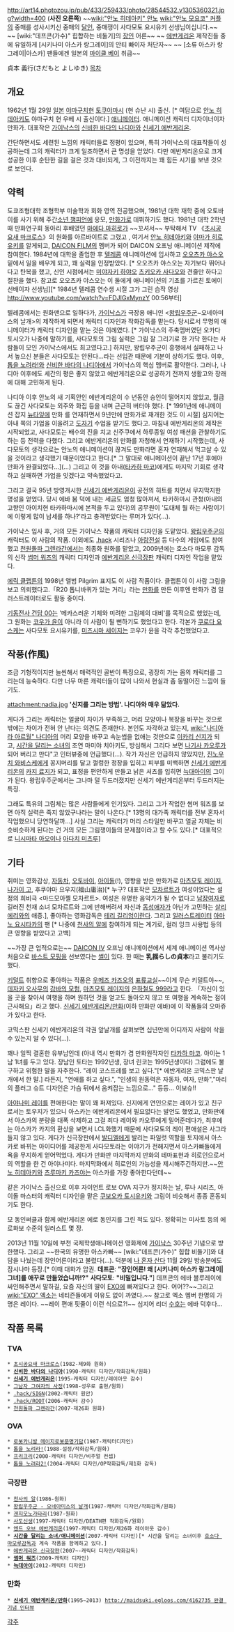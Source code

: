 http://art14.photozou.jp/pub/433/259433/photo/28544532.v1305360321.jpg?width=400
('''사진 오른쪽''')
~~[[wiki:"안노 히데아키" 안노]] [[wiki:"안노 모요코" 커플]]의 중매를 성사시키신 중매의 [[달인]], 중매쟁이 사다모토 요시유키 선생님이십니다.~~
~~ [wiki:"데프콘(가수)" 힙합하는 비둘기]의 [[장인]] 어른~~
~~ [[에반게리온]] 제작진들 중에 유일하게 [시키나미 아스카 랑그레이]의 안티 빠이자 처단자~~
~~ [소류 아스카 랑그레이|아스카] 팬들에겐 일본의 [[마이클 베이]] 취급~~ 

貞本 義行(さだもと よしゆき)
[[목차]]
== 개요 ==
1962년 1월 29일 [[일본]] [[야마구치]]현 [[토쿠야마]]시 (현 슈난 시) 출신. [* 여담으로 [[안노 히데아키]]도 야마구치 현 우베 시 출신이다.] [[애니메이터]]. 애니메이션 캐릭터 디자이너이자 만화가. 대표작은 [[가이낙스]]의 [[신비한 바다의 나디아]]와 [[신세기 에반게리온]]. 

간단하면서도 세련된 느낌의 캐릭터들로 정평이 있으며, 특히 가이낙스의 대표작들이 성공하는데 그의 캐릭터가 크게 일조하면서 큰 명성을 얻었다. 다만 에반게리온으로 크게 성공한 이후 순탄한 길을 걸은 것과 대비되게, 그 이전까지는 꽤 힘든 시기를 보낸 것으로 보인다.

== 약력 == 
도쿄조형대학 조형학부 미술학과 회화 영역 전공했으며, 1981년 대학 재학 중에 오토바이를 사기 위해 주간[[소년 챔피언]]에 응모, [[만화가]]로 데뷔하기도 했다. 1981년 대학 2학년때 만화연구회 동아리 후배였던 [[마에다 마히로]]가 ~~꼬셔서~~ 부탁해서  TV 《[[초시공요새 마크로스]]》의 원화를 아르바이트로 그렸고 , 여기서 [[안노 히데아키]]와  [[야마가 히로유키]]를 알게되고, [[DAICON FILM]]의 멤버가 되어 DAICON 오프닝 애니메이션 제작에 참여한다. 1984년에 대학을 졸업한 후  [[텔레콤]] 애니메이션에 입사하고 [[오오츠카 야스오]] 밑에서 일을 배우게 되고, 꽤 실력을 인정받았다. [* 오오츠카 야스오는 자기보다 뛰어나다고 탄복을 했고, 신인 시점에서는 [[미야자키 하야오]] [[츠키오카 사다오]]와 견줄만 하다고 절찬을 했다. 참고로 오오츠카 야스오는 이 둘에게 애니메이션의 기초를 가르친 토에이 선배이자 선생님][* 1984년 텔레콤 연수생 시절 그가 그린 습작 영상  http://www.youtube.com/watch?v=FDJIGxMynzY 00:56부터]

텔레콤에서는 원화맨으로 일하다가, [[ 가이낙스]]가  극장용 애니인 <[[왕립우주군]]~오네아미스의 날개>의 제작하게 되면서  캐릭터 디자인과 작화감독를 맡는다. 당시로서 무명의 애니메이터가 캐릭터 디자인을 맡는 것은 이례였다. [* 가이낙스의 주축멤버였던 오카다 토시오가 나중에 말하기를, 사다모토의 그림 실력은 그림 잘 그리기로 한 가닥 한다는 사람들이 모인 가이낙스에서도 최고였다고.]  하지만, 왕립우주군이 흥행에서 실패하고 나서 높으신 분들은 사다모토는 안된다...라는 선입관 때문에 기분이 상하기도 했다.   이후, [[톱을 노려라!]]와 [[신비한 바다의 나디아]]에서 가이낙스의 핵심 멤버로 활약한다. 그러나, 나디아 이후에도 세간의 평은 좋지 않았고 에반게리온으로 성공하기 전까지 생활고와 장래에 대해 고민하게 된다.

나디아 이후 안노의 새 기획안인 에반게리온이 수 년동안 승인이 떨어지지 않았고, 월급도 끊긴 사다모토는 외주와 화집 등을 내며 근근히 버터야 했다. [* 1991년에 애니메이션 잡지 [[뉴타잎]]에 만화 <R20 歯車のある街>를 연재하면서 9년만에 만화가로 재개한 것도 이 시절] 심지어는 아내 쪽의 가업을 이을려고 [[도자기]] 수업을 받기도 했다고. 마침내  에반게리온의 제작은 시작되었고, 사다모토는 배수의 진을 치고 신주쿠에서 하루종일 여성 패션을 관찰하기도 하는 등 전력을 다했다. 그리고 에반게리온의 만화를 자청해서 연재하기 시작했는데, 사다모토의 생각으로는 안노의 애니메이션이 끊겨도 만화라면 혼자 연재해서 먹고살 수 있을 것이라고 생각했기 때문이었다고 한다.[* 그 말대로 애니메이션이 끝난 17년 후에야 만화가 완결되었다...](...) 그리고 이 것을 아내([[타카하 마코]])에게도 마지막 기회로 생각하고 실패하면 가업을 잇겠다고 약속했었다고.

그리고 결국 95년 방영개시한 [[신세기 에반게리온]]이 공전의 히트를 치면서 무지막지한 명성을 얻었다. 당시 에바 붐 덕에 내는 세금도 엄청 많아져서, 타카하마시 관청(아내의 고향인 아이치현 타카하마시에 본적을 두고 있다)의 공무원이 '도대체 뭘 하는 사람이기에 이렇게 많이 납세를 하나?'라고 충격받았다는 루머가 있다(…).

가이낙스 입사 후, 거의 모든 가이낙스 작품의 캐릭터 디자인을 도맡았다. [[왕립우주군]]의 캐릭터도 이 사람의 작품. 이외에도 [[.hack]] 시리즈나 [[아랑전설]] 등 다수의 게임에도 참여했고 [[천원돌파 그렌라간]]에서는 최종화 원화를 맡았고, 2009년에는 호소다 마모루 감독의 신작 [[썸머 워즈]]의 캐릭터 디자인과 [[에반게리온 신극장판]] 캐릭터 디자인 작업을 맡았다. 

[[에릭 클랩튼]]의 1998년 앨범 Pilgrim 표지도 이 사람 작품이다. 클랩튼이 이 사람 그림을 보고 의뢰했다고.「R20 톱니바퀴가 있는 거리」라는 [[만화]]를 만든 이후엔 만화가 겸 일러스트레이터로도 활동 중이다.

[[기동전사 건담 00]]는 '메카스러운 기체와 미려한 그림체의 대비'를 목적으로 했었는데, 그 원화는 [[코우가 윤]]이 아니라 이 사람이 될 뻔하기도 했었다고 한다. 각본가 [[쿠로다 요스케]]는 사다모토 요시유키를, [[미즈시마 세이지]]는 코우가 윤을 각각 추천했었다고.

== 작풍(作風) ==

조금 기형적이지만 늘씬해서 매력적인 골반이 특징으로, 굉장히 가는 몸의 캐릭터를 그리는데 능숙하다. 다만 너무 마른 캐릭터들이 많이 나와서 현실과 좀 동떨어진 느낌이 들기도.

attachment:nadia.jpg
''' '신지를 그리는 방법'. 나디아와 매우 닮았다. '''

게다가 그리는 캐릭터는 얼굴이 차이가 부족하고, 머리 모양이나 복장을 바꾸는 것으로 밖에는 차이가 전혀 안 난다는 의견도 존재한다. 본인도 자각하고 있는지, [[wiki:"나디아 라 아르월" 나디아]]의 머리 모양을 바꾸고 속눈썹을 없애는 것만으로 [[이카리 신지]]가 되고, [[시간을 달리는 소녀]]의 조연 마미야 치아키도, 방심해서 그리다 보면 [[나기사 카오루]]가 되어 버리고 만다"고 인터뷰중에 언급했다(…). 작가 자신은 언급하지 않았지만, [[진노우치 와비스케]]에게 꽁지머리를 달고 껄렁한 정장을 입히고 피부를 미백하면 [[신세기 에반게리온]]의 [[카지 료지]]가 되고, 표정을 편안하게 만들고 낡은 셔츠를 입히면 [[늑대아이]]의 그이가 된다. 왕립우주군에서는 그나마 덜 두드러졌지만 신세기 에반게리온부터 두드러지는 특징.

그래도 특유의 그림체는 많은 사람들에게 인기있다. 그리고 그가 작업한 썸머 워즈를 보면 아직 실력은 죽지 않았구나라는 말이 나온다.[* 13명의 대가족 캐릭터를 전부 혼자서 작업했으니 당연하달까...] 사실 그리는 캐릭터가 머리 스타일만 바꾸고 얼굴 자체는 비슷비슷하게 된다는 건 거의 모든 그림쟁이들의 문제점이라고 할 수도 있다.[* 대표적으로 [[니시마타 아오이]]나 [[아다치 미츠루]]]

== 기타 ==
취미는 영화감상, [[자동차]], [[오토바이]], [[아이돌]](!), 영향을 받은 만화가로 [[마츠모토 레이지]], [[나가이 고]], 후쿠야마 요우지(福山庸治)[* 누구? 대표작은 [[모차르트]]가 여성이었다는 설정의 희비극 <마드모아젤 모차르트>. 여성은 유명한 음악가가 될 수 없다고 [[남장여자]]로 길러진 천재 소녀 모차르트와 그에 반해버려서 자신과 [[동성애자]]가 아닌가 고민하는 [[살리에리]]와의 애증.], 좋아하는 영화감독은 [[테리 길리엄]]이란다. 그리고 [[일러스트레이터]] [[아마노 요시타카]]의 팬 [* 나중에 [[천사의 알]]에 참여하게 되는 계기로, 컬러 잉크 사용법 등의 큰 영향을 받았다고 고백]

~~가장 큰 업적으로는~~ [[DAICON IV]] 오프닝 애니메이션에서  세계 애니메이션 역사상 처음으로 [[바스트 모핑]]을 선보였다는 [[썰]]이 있다. 한 때는 '''乳揺らしの貞本'''라고 불리기도 했다.

[[키덜트]] 취향으로 좋아하는 작품은 [[우메즈 카즈오]]의 [[표류교실]]~~이게 무슨 키덜트야~~, [[데자키 오사무]]의 [[감바의 모험]], [[마츠모토 레이지]]의 [[은하철도 999]]라고 한다. 「자신이 있을 곳을 찾아서 여행을 하며 원하던 것을 얻고도 돌아오지 않고 또 여행을 계속하는 점이 근사해요」라고 했다. [[신세기 에반게리온/만화]](이하 만화판 에바)에 이 작품들의 오마쥬가 있다고 한다.

코믹스판 신세기 에반게리온의 각권 앞날개를 살펴보면 십년만에 어디까지 사람이 삭을 수 있는지 알 수 있다(…).

꽤나 일찍 결혼한 유부남인데 (아내 역시 만화가 겸 만화원작자인 [[타카하 마코]]. 아이는 1남 1녀를 두고 있다. 장남인 토타는 1992년생, 장녀 린코는 1995년생이다) 그럼에도 불구하고 위험한 말을 자주한다. "레이 코스프레를 보고 싶다."[* 에반게리온 코믹스판 날개에서 한 말.] 라든지, "연애를 하고 싶다.", "인생의 원동력은 자동차, 여자, 만화","마리의 플러그 슈트 디자인은 가슴 뒤에서 움켜잡는 느낌으로..." 등등... 이보슈!! 

[[아야나미 레이]]를 편애한다는 말이 꽤 퍼져있다. 신지에게 연인으로는 레이가 있고 친구로서는 토우지가 있으니 아스카는 에반게리온에서 필요없다는 발언도 했었고, 만화판에서 아스카의 분량을 대폭 삭제하고 그걸 죄다 레이와 카오루에게 밀어준데다가, 최후에는 아스카가 카지의 환상을 보면서 LCL화했기 때문에 사다모토의 레이 편애설은 사그라들지 않고 있다. 게다가 신극장판에서 [[발디엘]]에게 발리는 파일럿 역할을 토지에서 아스카로 바뀌는 아이디어를 제공한게 사다모토라는 이야기가 전해지면서 아스카빠들에게 욕을 무지하게 얻어먹었다. 게다가 만화판 마지막까지 만화의 테마표현과 히로인으로서의 역할을 한 건 아야나미다. 마지막화에서 히로인의 가능성을 제시해주긴하지만.~~[[안노 히데아키]]와 [[츠루마키 카즈야]]는 아스카를 가장 좋아한다던데~~

같은 가이낙스 출신으로 이후 자이언트 로보 OVA 지구가 정지하는 날, 루나 시리즈, 아이돌 마스터의 캐릭터 디자인을 맡은 [[쿠보오카 토시유키]]와 그림이 비슷해서 종종 혼동되기도 한다.

모 동인써클과 함께 에반게리온 에로 동인지를 그린 적도 있다. 정확히는 미사토 등의 에로화보 수준의 일러스트 몇 장.

2013년 11월 10일에 부천 국제학생애니메이션 영화제에 [[가이낙스]] 30주년 기념으로 방한했다. 그리고 ~~한국의 유명한 아스카빠~~ [wiki:"데프콘(가수)" 힙합 비둘기]와 대담을 나눴는데 장인어른이라고 불렸다(...). 덕분에 [[나 혼자 산다]] 11월 29일 방송분에도 잠시나마 등장.[* 이때 대화가 압권. '''데프콘''': '''"장인어른! 왜 [시키나미 아스카 랑그레이|그녀]를 애꾸로 만들었습니까!?"''' '''사다모토''': '''"비밀입니다."'''] 데프콘의 에바 블루레이에 싸인해주면서 말하길, 요즘 자신의 딸이 [[EXO]]에 빠져있다고 한다. 어어??~~그리고 [[wiki:"EXO" 엑소]]는 네티즌들에게 이유도 없이 까였다.~~
참고로 엑소 멤버 한명의 가명은 레이다. ~~레이 편애 핏줄이 이런 식으로?!~~
심지어 리더 [[수호]]는 에바 덕후다...

== 작품 목록 ==
=== TVA ===
 * [[초시공요새 마크로스]](1982-제9화 원화)
 * '''[[신비한 바다의 나디아]]'''(1990-캐릭터 디자인/작화감독/원화)
 * '''[[신세기 에반게리온]]'''(1995-캐릭터 디자인/레이아웃 감수)
 * [[그남자 그여자의 사정]](1998-성우로 출현/원화)
 * [[.hack/SIGN]](2002-캐릭터 원안)
 * [[.hack/ROOT]](2006-캐릭터 감수)
 * [[천원돌파 그렌라간]](2007-제26화 원화)
=== OVA ===
 * [[로봇카니발 메이지로봇문명기담]](1987-캐릭터디자인)
 * [[톱을 노려라!]](1988-설정/작화감독/원화)
 * [[프리크리]](2000-캐릭터 디자인/비주얼 컨셉)
 * [[톱을 노려라2!]](2004-캐릭터 디자인/OP작화감독/제1화 감독)
=== 극장판 ===
 * [[천사의 알]](1986-원화)
 * [[왕립우주군 - 오네아미스의 날개]](1987-캐릭터 디자인/작화감독/원화)
 * [[겐지모노가타리]](1987-원화)
 * [[사도신생]](1997-캐릭터 디자인/DEATH편 작화감독/원화)
 * [[엔드 오브 에반게리온]](1997-캐릭터 디자인/제26화 레이아웃 감수)
 * '''[[시간을 달리는 소녀/애니메이션]]'''(2007-캐릭터 디자인)[* 시간을 달리는 소녀이후 [[호소다 마모루]]감독과 계속 작품을 함께하고 있다.]
 * [[에반게리온 신극장판]](2007~-캐릭터 디자인/작화감독)
 * '''[[썸머 워즈]]'''(2009-캐릭터 디자인)
 * '''[[늑대아이]]'''(2012-캐릭터 디자인)
=== 만화 ===
 * '''[[신세기 에반게리온/만화]]'''(1995~2013) [[http://maidsuki.egloos.com/4162735 완결 기념 인터뷰]]

[[각주]]
